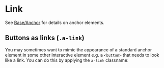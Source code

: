 
<Meta title="Atoms/Link/Overview" />

<Story id="base-anchor--base" />

# Link

See [Base/Anchor](/docs/base-anchor-overview--page) for details on anchor elements.

## Buttons as links (`.a-link`)

You may sometimes want to mimic the appearance of a standard anchor element in some other interactive element e.g. a `<button>` that needs to look like a link. You can do this by applying the `a-link` classname:

<Canvas isColumn>
  <Story id="atoms-link--button-as-link" />
</Canvas>

